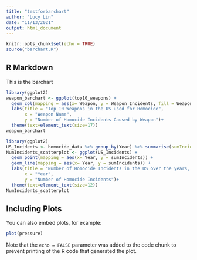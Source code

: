 ```yaml
---
title: "testforbarchart"
author: "Lucy Lin"
date: "11/13/2021"
output: html_document
---
```


```r
knitr::opts_chunk$set(echo = TRUE)
source("barchart.R")
```

## R Markdown

This is the barchart

```r
library(ggplot2)
weapon_barchart <- ggplot(top10_weapons) + 
  geom_col(mapping = aes(x= Weapon, y = Weapon_Incidents, fill = Weapon))+
  labs(title = "Top 10 Weapons in the US used for Homocide", 
       x = "Weapon Name",
       y = "Number of Homocide Incidents Caused by Weapon")+
  theme(text=element_text(size=17))
weapon_barchart

```

```r
library(ggplot2)
US_Incidents <- homocide_data %>% group_by(Year) %>% summarise(sumIncidents = sum(Incident))
NumIncidents_scatterplot <- ggplot(US_Incidents) +
  geom_point(mapping = aes(x= Year, y = sumIncidents)) +
  geom_line(mapping = aes(x= Year, y = sumIncidents)) +
  labs(title = "Number of Homocide Incidents in the US over the years, 1980 - 2014", 
       x = "Year",
       y = "Number of Homocide Incidents")+
  theme(text=element_text(size=12))
NumIncidents_scatterplot

```

## Including Plots

You can also embed plots, for example:

```r
plot(pressure)
```

Note that the `echo = FALSE` parameter was added to the code chunk to prevent printing of the R code that generated the plot.
